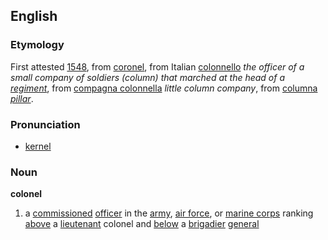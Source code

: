 ==English==
===Etymology===
First attested [[w:1548|1548]], from {{MF.}} [[coronel]], from Italian [[colonnello]] ''the officer of a small company of soldiers (column) that marched at the head of a [[regiment]]'', from [[compagna colonnella]] ''little column company'', from {{L.}} [[columna]] ''[[pillar]]''. 

===Pronunciation===
* [[kernel]]

===Noun===
'''colonel'''

#a [[commissioned]] [[officer]] in the [[army]], [[air force]], or [[marine corps]] ranking [[above]] a [[lieutenant]] colonel and [[below]] a [[brigadier]] [[general]]